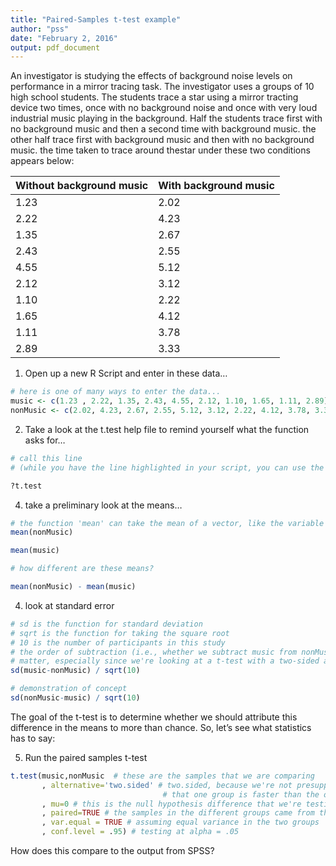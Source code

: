 ```yaml
---
title: "Paired-Samples t-test example"
author: "pss"
date: "February 2, 2016"
output: pdf_document
---
```


An investigator is studying the effects of background noise levels on performance in a mirror tracing task. The investigator uses a groups of 10 high school students. The students trace a star using a mirror tracting device two times, once with no background noise and once with very loud industrial music playing in the background. Half the students trace first with no background music and then a second time with background music. the other half trace first with background music and then with no background music. the time taken to trace around thestar under these two conditions appears below:

Without background music | With background music
-------------------------|----------------------
1.23 | 2.02
2.22 | 4.23
1.35 | 2.67
2.43 | 2.55
4.55 | 5.12
2.12 | 3.12
1.10 | 2.22
1.65 | 4.12
1.11 | 3.78
2.89 | 3.33


1. Open up a new R Script and enter in these data...

```r
# here is one of many ways to enter the data...
music <- c(1.23 , 2.22, 1.35, 2.43, 4.55, 2.12, 1.10, 1.65, 1.11, 2.89)
nonMusic <- c(2.02, 4.23, 2.67, 2.55, 5.12, 3.12, 2.22, 4.12, 3.78, 3.33)
```

2. Take a look at the t.test help file to remind yourself what the function asks for...

```r
# call this line 
# (while you have the line highlighted in your script, you can use the shortcut, crtl+r)

?t.test
```

4. take a preliminary look at the means...
```r
# the function 'mean' can take the mean of a vector, like the variable music or nonMusic
mean(nonMusic)

mean(music)

# how different are these means?

mean(nonMusic) - mean(music)
```

4. look at standard error

```r
# sd is the function for standard deviation
# sqrt is the function for taking the square root
# 10 is the number of participants in this study
# the order of subtraction (i.e., whether we subtract music from nonMusic or nonMusic from music) doesn't 
# matter, especially since we're looking at a t-test with a two-sided alternative.
sd(music-nonMusic) / sqrt(10)

# demonstration of concept
sd(nonMusic-music) / sqrt(10)
```

The goal of the t-test is to determine whether we should attribute this difference in the means to more than chance. So, let's see what statistics has to say:


5. Run the paired samples t-test
```r
t.test(music,nonMusic  # these are the samples that we are comparing
       , alternative='two.sided' # two.sided, because we're not presupposing 
                                  # that one group is faster than the other
       , mu=0 # this is the null hypothesis difference that we're testing against
       , paired=TRUE # the samples in the different groups came from the same person
       , var.equal = TRUE # assuming equal variance in the two groups
       , conf.level = .95) # testing at alpha = .05
```


How does this compare to the output from SPSS?